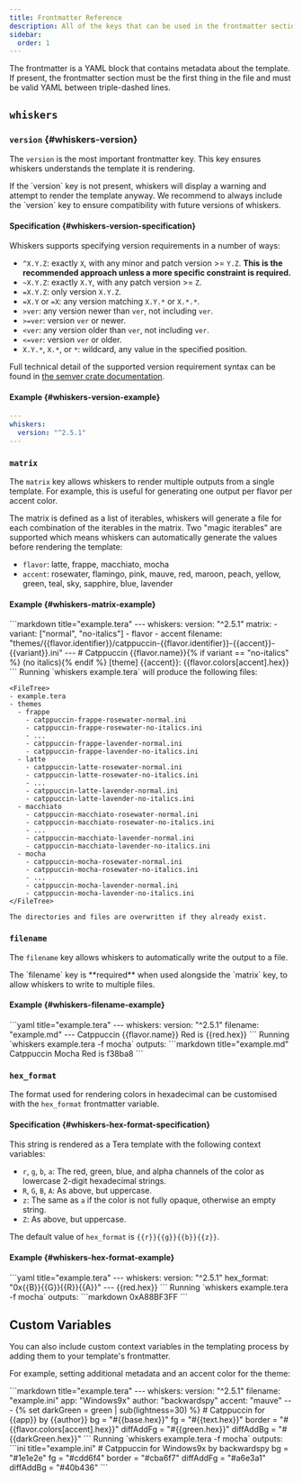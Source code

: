 ```yaml
---
title: Frontmatter Reference
description: All of the keys that can be used in the frontmatter section of a template.
sidebar:
  order: 1
---
```



The frontmatter is a YAML block that contains metadata about the template. If
present, the frontmatter section must be the first thing in the file and must be
valid YAML between triple-dashed lines.

## `whiskers`

### `version` {#whiskers-version}

The `version` is the most important frontmatter key. This key ensures whiskers
understands the template it is rendering.

<Aside type="tip" title="Important">
  If the `version` key is not present, whiskers will display a warning and
  attempt to render the template anyway. We recommend to always include the
  `version` key to ensure compatibility with future versions of whiskers.
</Aside>

#### Specification {#whiskers-version-specification}

Whiskers supports specifying version requirements in a number of ways:

- `^X.Y.Z`: exactly `X`, with any minor and patch version >= `Y.Z`. **This is the
  recommended approach unless a more specific constraint is required.**
- `~X.Y.Z`: exactly `X.Y`, with any patch version >= `Z`.
- `=X.Y.Z`: only version `X.Y.Z`.
- `=X.Y` or `=X`: any version matching `X.Y.*` or `X.*.*`.
- `>ver`: any version newer than `ver`, not including `ver`.
- `>=ver`: version `ver` or newer.
- `<ver`: any version older than `ver`, not including `ver`.
- `<=ver`: version `ver` or older.
- `X.Y.*`, `X.*`, or `*`: wildcard, any value in the specified position.

Full technical detail of the supported version requirement syntax can be found in [the semver crate documentation](https://docs.rs/semver/1.0.25/semver/enum.Op.html).

#### Example {#whiskers-version-example}

```yaml
---
whiskers:
  version: "^2.5.1"
---
```

### `matrix`

The `matrix` key allows whiskers to render multiple outputs from a single
template. For example, this is useful for generating one output per flavor per
accent color.

The matrix is defined as a list of iterables, whiskers will generate a file for
each combination of the iterables in the matrix. Two "magic iterables" are
supported which means whiskers can automatically generate the values before
rendering the template:

- `flavor`: latte, frappe, macchiato, mocha
- `accent`: rosewater, flamingo, pink, mauve, red, maroon, peach, yellow, green, teal, sky, sapphire, blue, lavender

#### Example {#whiskers-matrix-example}

<Tabs>
  <TabItem label="Input">
  ```markdown title="example.tera"
  ---
  whiskers:
    version: "^2.5.1"
    matrix:
      - variant: ["normal", "no-italics"]
      - flavor
      - accent
    filename: "themes/{{flavor.identifier}}/catppuccin-{{flavor.identifier}}-{{accent}}-{{variant}}.ini"
  ---
  # Catppuccin {{flavor.name}}{% if variant == "no-italics" %} (no italics){% endif %}
  [theme]
  {{accent}}: {{flavor.colors[accent].hex}}
  ```
  </TabItem>
  <TabItem label="Output">
    Running `whiskers example.tera` will produce the following files:

    <FileTree>
    - example.tera
    - themes
      - frappe
        - catppuccin-frappe-rosewater-normal.ini
        - catppuccin-frappe-rosewater-no-italics.ini
        - ...
        - catppuccin-frappe-lavender-normal.ini
        - catppuccin-frappe-lavender-no-italics.ini
      - latte
        - catppuccin-latte-rosewater-normal.ini
        - catppuccin-latte-rosewater-no-italics.ini
        - ...
        - catppuccin-latte-lavender-normal.ini
        - catppuccin-latte-lavender-no-italics.ini
      - macchiato
        - catppuccin-macchiato-rosewater-normal.ini
        - catppuccin-macchiato-rosewater-no-italics.ini
        - ...
        - catppuccin-macchiato-lavender-normal.ini
        - catppuccin-macchiato-lavender-no-italics.ini
      - mocha
        - catppuccin-mocha-rosewater-normal.ini
        - catppuccin-mocha-rosewater-no-italics.ini
        - ...
        - catppuccin-mocha-lavender-normal.ini
        - catppuccin-mocha-lavender-no-italics.ini
    </FileTree>

    The directories and files are overwritten if they already exist.
  </TabItem>
</Tabs>

### `filename`

The `filename` key allows whiskers to automatically write the output to a file.

<Aside type="note">
  The `filename` key is **required** when used alongside the `matrix` key, to
  allow whiskers to write to multiple files.
</Aside>

#### Example {#whiskers-filename-example}

<Tabs>
  <TabItem label="Input">
  ```yaml title="example.tera"
  ---
  whiskers:
    version: "^2.5.1"
    filename: "example.md"
  ---
  Catppuccin {{flavor.name}} Red is {{red.hex}}
  ```
  </TabItem>
  <TabItem label="Output">
  Running `whiskers example.tera -f mocha` outputs:
  ```markdown title="example.md"
  Catppuccin Mocha Red is f38ba8
  ```
  </TabItem>
</Tabs>

### `hex_format`

The format used for rendering colors in hexadecimal can be customised with the
`hex_format` frontmatter variable.

#### Specification {#whiskers-hex-format-specification}

This string is rendered as a Tera template with the following context variables:

- `r`, `g`, `b`, `a`: The red, green, blue, and alpha channels of the color as lowercase 2-digit hexadecimal strings.
- `R`, `G`, `B`, `A`: As above, but uppercase.
- `z`: The same as `a` if the color is not fully opaque, otherwise an empty string.
- `Z`: As above, but uppercase.

The default value of `hex_format` is `{{r}}{{g}}{{b}}{{z}}`.

#### Example {#whiskers-hex-format-example}

<Tabs>
  <TabItem label="Input">
  ```yaml title="example.tera"
  ---
  whiskers:
    version: "^2.5.1"
    hex_format: "0x{{B}}{{G}}{{R}}{{A}}"
  ---
  {{red.hex}}
  ```
  </TabItem>
  <TabItem label="Output">
  Running `whiskers example.tera -f mocha` outputs:
  ```markdown
  0xA88BF3FF
  ```
  </TabItem>
</Tabs>

## Custom Variables

You can also include custom context variables in the templating process by
adding them to your template's frontmatter.

For example, setting additional metadata and an accent color for the theme:

<Tabs>
  <TabItem label="Input">
  ```markdown title="example.tera"
  ---
  whiskers:
    version: "^2.5.1"
    filename: "example.ini"
  app: "Windows9x"
  author: "backwardspy"
  accent: "mauve"
  ---
  {% set darkGreen = green | sub(lightness=30) %}
  # Catppuccin for {{app}} by {{author}}
  bg = "#{{base.hex}}"
  fg = "#{{text.hex}}"
  border = "#{{flavor.colors[accent].hex}}"
  diffAddFg = "#{{green.hex}}"
  diffAddBg = "#{{darkGreen.hex}}"
  ```
  </TabItem>
  <TabItem label="Output">
  Running `whiskers example.tera -f mocha` outputs:
  ```ini title="example.ini"
  # Catppuccin for Windows9x by backwardspy
  bg = "#1e1e2e"
  fg = "#cdd6f4"
  border = "#cba6f7"
  diffAddFg = "#a6e3a1"
  diffAddBg = "#40b436"
  ```
  </TabItem>
</Tabs>
